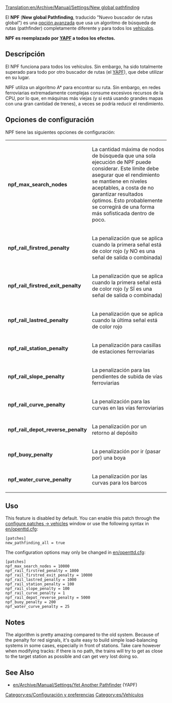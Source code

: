 [[Translation:en/Archive/Manual/Settings/New global pathfinding]]
{{es/Traducción|New global pathfinding|50}}

El '''NPF''' ('''New global Pathfinding''', traducido "Nuevo buscador de rutas global") es una  [[es/Archive/Manual/Settings/Opciones avanzadas|opción avanzada]] que usa un algoritmo de búsqueda de rutas (pathfinder) completamente diferente y para todos los  [[es/Manual/Base Set/Vehicles/Vehículos|vehículos]].

'''NPF es reemplazado por [[es/Archive/Manual/Settings/YAPF|YAPF]] a todos los efectos.'''

== Descripción ==
El NPF funciona para todos los vehículos. Sin embargo, ha sido totalmente superado para todo por otro buscador de rutas (el [[es/Archive/Manual/Settings/YAPF|YAPF]]), que debe utilizar en su lugar.

NPF utiliza un algoritmo A* para encontrar su ruta. Sin embargo, en redes ferroviarias extremadamente complejas consume excesivos recursos de la CPU, por lo que, en máquinas más viejas (y si está usando grandes mapas con una gran cantidad de trenes), a veces se podría reducir el rendimiento.

== Opciones de configuración ==
NPF tiene las siguientes opciones de configuración:

{|
|- valign="top"
|'''npf_max_search_nodes'''||La cantidad máxima de nodos de búsqueda que una sola ejecución de NPF puede considerar. Este límite debe asegurar que el rendimiento se mantiene en niveles aceptables, a costa de no garantizar resultados óptimos. Esto probablemente se corregirá de una forma más sofisticada dentro de poco.
|- valign="top"
|'''npf_rail_firstred_penalty'''||La penalización que se aplica cuando la primera señal está de color rojo (y NO es una señal de salida o combinada)
|- valign="top"
|'''npf_rail_firstred_exit_penalty'''||La penalización que se aplica cuando la primera señal está de color rojo (y SÍ es una señal de salida o combinada)
|- valign="top"
|'''npf_rail_lastred_penalty'''||La penalización que se aplica cuando la última señal está de color rojo
|- valign="top"
|'''npf_rail_station_penalty'''||La penalización para casillas de estaciones ferroviarias 
|- valign="top"
|'''npf_rail_slope_penalty'''||La penalización para las pendientes de subida de vías ferroviarias
|- valign="top"
|'''npf_rail_curve_penalty'''||La penalización para las curvas en las vías ferroviarias
|- valign="top"
|'''npf_rail_depot_reverse_penalty'''||La penalización por un retorno al depósito
|- valign="top"
|'''npf_buoy_penalty'''||La penalización por ir (pasar por) una boya
|- valign="top"
|'''npf_water_curve_penalty'''||La penalización por las curvas para los barcos
|}

== Uso ==
{{es/Pendiente de traducción}}
This feature is disabled by default. You can enable this patch through the [[en/Archive/Manual/Settings/Configuring patches/Vehicles|configure patches -> vehicles]] window or use the following syntax in [[en/openttd.cfg]]:
<pre>
[patches]
new_pathfinding_all = true
</pre>

The configuration options may only be changed in [[en/openttd.cfg]]:

<pre>
[patches]
npf_max_search_nodes = 10000
npf_rail_firstred_penalty = 1000
npf_rail_firstred_exit_penalty = 10000
npf_rail_lastred_penalty = 1000
npf_rail_station_penalty = 100
npf_rail_slope_penalty = 100
npf_rail_curve_penalty = 1
npf_rail_depot_reverse_penalty = 5000
npf_buoy_penalty = 200
npf_water_curve_penalty = 25
</pre>

== Notes ==

The algorithm is pretty amazing compared to the old system. Because of the penalty for red signals, it's quite easy to build simple load-balancing systems in some cases, especially in front of stations. Take care however when modifying tracks: if there is no path, the trains will try to get as close to the target station as possible and can get very lost doing so.

== See Also ==
*[[en/Archive/Manual/Settings/Yet Another Pathfinder]] (YAPF)

[[Category:es/Configuración y preferencias]]
[[Category:es/Vehículos]]